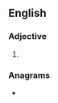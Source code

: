 ==English==

===Adjective===
{{head|en|adjective superlative form}}

# {{lb|en|archaic}} {{en-superlative of|adept}}

===Anagrams===
* {{l|en|septated}}